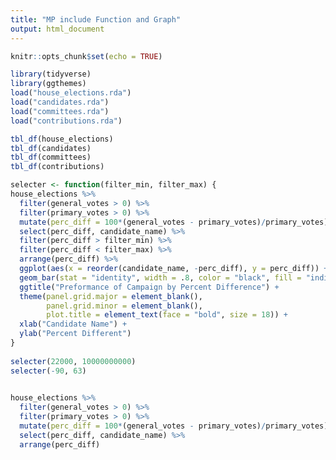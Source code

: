 ```yaml
---
title: "MP include Function and Graph"
output: html_document
---
```


```r
knitr::opts_chunk$set(echo = TRUE)
```

```r
library(tidyverse)
library(ggthemes)
load("house_elections.rda")
load("candidates.rda")
load("committees.rda")
load("contributions.rda")
```
```r
tbl_df(house_elections)
tbl_df(candidates) 
tbl_df(committees)
tbl_df(contributions)
```
```r
selecter <- function(filter_min, filter_max) {
house_elections %>%
  filter(general_votes > 0) %>%
  filter(primary_votes > 0) %>%
  mutate(perc_diff = 100*(general_votes - primary_votes)/primary_votes) %>%
  select(perc_diff, candidate_name) %>%
  filter(perc_diff > filter_min) %>%
  filter(perc_diff < filter_max) %>%
  arrange(perc_diff) %>% 
  ggplot(aes(x = reorder(candidate_name, -perc_diff), y = perc_diff)) +
  geom_bar(stat = "identity", width = .8, color = "black", fill = "indianred1" ) +
  ggtitle("Preformance of Campaign by Percent Difference") +
  theme(panel.grid.major = element_blank(),
        panel.grid.minor = element_blank(),
        plot.title = element_text(face = "bold", size = 18)) + 
  xlab("Candidate Name") +
  ylab("Percent Different")
}
  
selecter(22000, 10000000000)
selecter(-90, 63)
  
```

```r
house_elections %>%
  filter(general_votes > 0) %>%
  filter(primary_votes > 0) %>%
  mutate(perc_diff = 100*(general_votes - primary_votes)/primary_votes) %>%
  select(perc_diff, candidate_name) %>%
  arrange(perc_diff)
```
